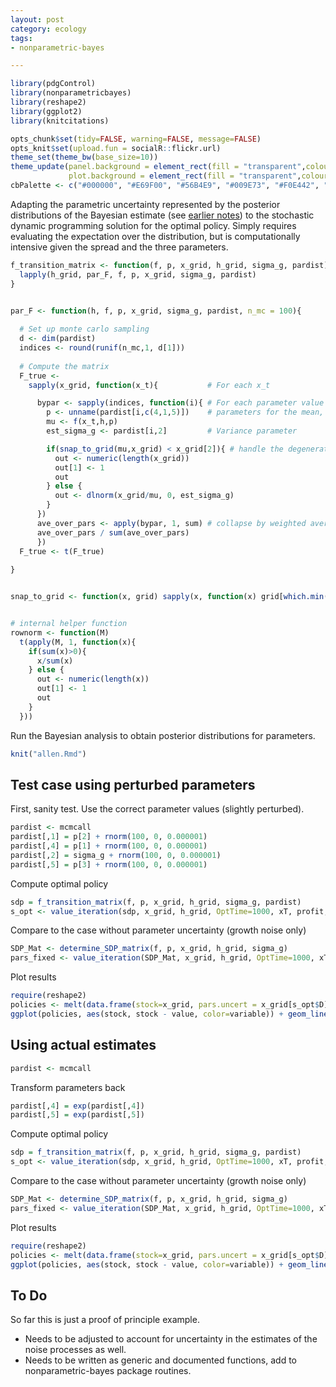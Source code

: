 ```yaml
---
layout: post
category: ecology
tags:
- nonparametric-bayes

---
```


```r
library(pdgControl)
library(nonparametricbayes)
library(reshape2)
library(ggplot2)
library(knitcitations)
```

```r
opts_chunk$set(tidy=FALSE, warning=FALSE, message=FALSE)
opts_knit$set(upload.fun = socialR::flickr.url)
theme_set(theme_bw(base_size=10))
theme_update(panel.background = element_rect(fill = "transparent",colour = NA),
             plot.background = element_rect(fill = "transparent",colour = NA))
cbPalette <- c("#000000", "#E69F00", "#56B4E9", "#009E73", "#F0E442", "#0072B2", "#D55E00", "#CC79A7")

```

Adapting the parametric uncertainty represented by the posterior distributions of the Bayesian estimate (see [earlier notes](http://carlboettiger.info/2013/04/12/parametric-bayesian-example.html)) to the stochastic dynamic programming solution for the optimal policy.  Simply requires evaluating the expectation over the distribution, but is computationally intensive given the spread and the three parameters.  




```r
f_transition_matrix <- function(f, p, x_grid, h_grid, sigma_g, pardist){
  lapply(h_grid, par_F, f, p, x_grid, sigma_g, pardist)
}


par_F <- function(h, f, p, x_grid, sigma_g, pardist, n_mc = 100){
  
  # Set up monte carlo sampling 
  d <- dim(pardist)
  indices <- round(runif(n_mc,1, d[1]))
  
  # Compute the matrix
  F_true <- 
    sapply(x_grid, function(x_t){           # For each x_t  

      bypar <- sapply(indices, function(i){ # For each parameter value
        p <- unname(pardist[i,c(4,1,5)])    # parameters for the mean, at current sample 
        mu <- f(x_t,h,p)
        est_sigma_g <- pardist[i,2]         # Variance parameter 

        if(snap_to_grid(mu,x_grid) < x_grid[2]){ # handle the degenerate case 
          out <- numeric(length(x_grid))
          out[1] <- 1
          out
        } else {
          out <- dlnorm(x_grid/mu, 0, est_sigma_g) 
        }
      })  
      ave_over_pars <- apply(bypar, 1, sum) # collapse by weighted average over possible parameters    
      ave_over_pars / sum(ave_over_pars)
      })
  F_true <- t(F_true)
        
}


snap_to_grid <- function(x, grid) sapply(x, function(x) grid[which.min(abs(grid - x))])   


# internal helper function
rownorm <- function(M) 
  t(apply(M, 1, function(x){ 
    if(sum(x)>0){
      x/sum(x)
    } else {
      out <- numeric(length(x))
      out[1] <- 1
      out
    }
  }))
```

Run the Bayesian analysis to obtain posterior distributions for parameters.  

```r
knit("allen.Rmd")
```

## Test case using perturbed parameters

First, sanity test. Use the correct parameter values (slightly perturbed).  

```r
pardist <- mcmcall
pardist[,1] = p[2] + rnorm(100, 0, 0.000001)
pardist[,4] = p[1] + rnorm(100, 0, 0.000001)
pardist[,2] = sigma_g + rnorm(100, 0, 0.000001)
pardist[,5] = p[3] + rnorm(100, 0, 0.000001)
```

Compute optimal policy

```r
sdp = f_transition_matrix(f, p, x_grid, h_grid, sigma_g, pardist)
s_opt <- value_iteration(sdp, x_grid, h_grid, OptTime=1000, xT, profit, delta)
```

Compare to the case without parameter uncertainty (growth noise only)

```r
SDP_Mat <- determine_SDP_matrix(f, p, x_grid, h_grid, sigma_g)
pars_fixed <- value_iteration(SDP_Mat, x_grid, h_grid, OptTime=1000, xT, profit, delta)
```

Plot results

```r
require(reshape2)
policies <- melt(data.frame(stock=x_grid, pars.uncert = x_grid[s_opt$D], pars.fixed = x_grid[pars_fixed$D]), id="stock")
ggplot(policies, aes(stock, stock - value, color=variable)) + geom_line(alpha=1) + xlab("stock size") + ylab("escapement") 
```

## Using actual estimates


```r
pardist <- mcmcall
```

Transform parameters back

```r
pardist[,4] = exp(pardist[,4])
pardist[,5] = exp(pardist[,5])
```

Compute optimal policy

```r
sdp = f_transition_matrix(f, p, x_grid, h_grid, sigma_g, pardist)
s_opt <- value_iteration(sdp, x_grid, h_grid, OptTime=1000, xT, profit, delta)
```

Compare to the case without parameter uncertainty (growth noise only)

```r
SDP_Mat <- determine_SDP_matrix(f, p, x_grid, h_grid, sigma_g)
pars_fixed <- value_iteration(SDP_Mat, x_grid, h_grid, OptTime=1000, xT, profit, delta)
```

Plot results

```r
require(reshape2)
policies <- melt(data.frame(stock=x_grid, pars.uncert = x_grid[s_opt$D], pars.fixed = x_grid[pars_fixed$D]), id="stock")
ggplot(policies, aes(stock, stock - value, color=variable)) + geom_line(alpha=1) + xlab("stock size") + ylab("escapement") 
```


## To Do

So far this is just a proof of principle example.  

* Needs to be adjusted to account for uncertainty in the estimates of the noise processes as well. 
* Needs to be written as generic and documented functions, add to nonparametric-bayes package routines.  



